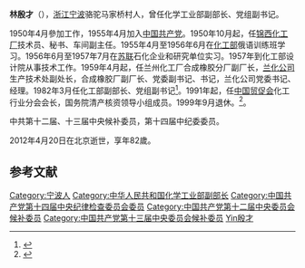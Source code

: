 '''林殷才'''（{{bd|1930年|8月|2012年|4月20日|catIdx=Lin林殷才}}），[[浙江|浙江]][[宁波|宁波]]骆驼马家桥村人，曾任化学工业部副部长、党组副书记。

1950年4月參加工作，1955年4月加入[[中国共产党|中国共产党]]。1950年10月起，任[[锦西化工厂|锦西化工厂]]技术员、秘书、车间副主任。1955年4月至1956年6月在[[中华人民共和国化学工业部|化工部]]俄语训练班学习。1956年6月至1957年7月在[[苏联|苏联]]石化企业和研究单位实习。1957年到化工部设计院从事技术工作。1959年4月起，任兰州化工厂合成橡胶分厂副厂长，[[兰化公司|兰化公司]]生产技术处副处长，合成橡胶厂副厂长、党委副书记、书记，兰化公司党委书记、经理。1982年3月任化工部副部长、党组副书记<ref>{{cite web|title=原化工部副部长林殷才 ———把优质农资产品推荐给农民|url=http://www.nzdb.com.cn/html/2008011504/2008-1/15/11_6_19_B0HCG.html|publisher=农资导报|accessdate=2012-03-02}}{{dead link|date=2018年3月 |bot=InternetArchiveBot |fix-attempted=yes }}</ref>。1991年起，任[[中国贸促会|中国贸促会]]化工行业分会会长，国务院清产核资领导小组成员。1999年9月退休。<ref>{{cite web|title=心系故土--记林殷才|url=http://www.cnnb.com.cn/gb/node2/channel/node13890/node14011/userobject7ai647739.html|publisher=中国宁波网与宁波经济建设促进协会|accessdate=2012-03-02|deadurl=yes|archiveurl=https://web.archive.org/web/20160305101958/http://www.cnnb.com.cn/gb/node2/channel/node13890/node14011/userobject7ai647739.html|archivedate=2016-03-05}}</ref>。

中共第十二届、十三届中央候补委员，第十四届中纪委委员。

2012年4月20日在北京逝世，享年82歲。

==参考文献==
{{reflist}}

{{中国政治人物小作品}}

{{DEFAULTSORT:Lin林殷才}}
[[Category:宁波人|Category:宁波人]]
[[Category:中华人民共和国化学工业部副部长|Category:中华人民共和国化学工业部副部长]]
[[Category:中国共产党第十四届中央纪律检查委员会委员|Category:中国共产党第十四届中央纪律检查委员会委员]]
[[Category:中国共产党第十二届中央委员会候补委员|Category:中国共产党第十二届中央委员会候补委员]]
[[Category:中国共产党第十三届中央委员会候补委员|Category:中国共产党第十三届中央委员会候补委员]]
[[Category:林姓|Yin殷才]]
